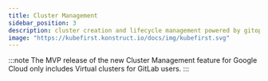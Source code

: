 ```yaml
---
title: Cluster Management
sidebar_position: 3
description: cluster creation and lifecycle management powered by gitops
image: "https://kubefirst.konstruct.io/docs/img/kubefirst.svg"
---
```


:::note
The MVP release of the new Cluster Management feature for Google Cloud only includes Virtual clusters for GitLab users.
:::


<CLUSTERS />

